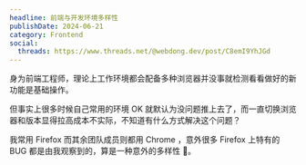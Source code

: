 ```yaml
---
headline: 前端与开发环境多样性
publishDate: 2024-06-21
category: Frontend
social:
  threads: https://www.threads.net/@webdong.dev/post/C8emI9YhJGd
---
```


身为前端工程师，理论上工作环境都会配备多种浏览器并没事就检测看看做好的新功能是基础操作。

但事实上很多时候自己常用的环境 OK 就默认为没问题推上去了，而一直切换浏览器和版本显得拉高成本不实际，不知道有什么方式解决这个问题？

我常用 Firefox 而其余团队成员则都用 Chrome ，意外很多 Firefox 上特有的 BUG 都是由我观察到的，算是一种意外的多样性 🙂。
